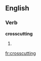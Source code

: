 ==English==

===Verb===
'''crosscutting'''

# {{third-person singular of|[[crosscut]]}}

[[fr:crosscutting]]